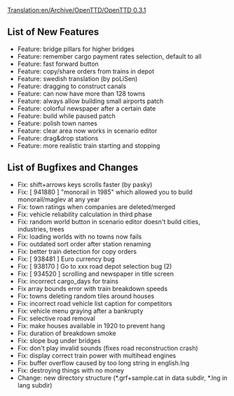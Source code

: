[[Translation:en/Archive/OpenTTD/OpenTTD 0.3.1]]


{{en/Archive/OpenTTD/NaviPrevNext|prev=en/Archive/OpenTTD/OpenTTD 0.3.0|next=en/Archive/OpenTTD/OpenTTD 0.3.2|date=26 April 2004}}
==List of New Features==
*Feature: bridge pillars for higher bridges
*Feature: remember cargo payment rates selection, default to all
*Feature: fast forward button
*Feature: copy/share orders from trains in depot
*Feature: swedish translation (by poLiSen)
*Feature: dragging to construct canals
*Feature: can now have more than 128 towns
*Feature: always allow building small airports patch
*Feature: colorful newspaper after a certain date
*Feature: build while paused patch
*Feature: polish town names
*Feature: clear area now works in scenario editor
*Feature: drag&drop stations
*Feature: more realistic train starting and stopping

==List of Bugfixes and Changes==
*Fix: shift+arrows keys scrolls faster (by pasky)
*Fix: [ 941880 ] "monorail in 1985" which allowed you to build monorail/maglev at any year
*Fix: town ratings when companies are deleted/merged
*Fix: vehicle reliability calculation in third phase
*Fix: random world button in scenario editor doesn't build cities, industries, trees
*Fix: loading worlds with no towns now fails
*Fix: outdated sort order after station renaming
*Fix: better train detection for copy orders
*Fix: [ 938481 ] Euro currency bug
*Fix: [ 938170 ] Go to xxx road depot selection bug (2)
*Fix: [ 934520 ] scrolling and newspaper in title screen
*Fix: incorrect cargo_days for trains
*Fix array bounds error with train breakdown speeds
*Fix: towns deleting random tiles around houses
*Fix: incorrect road vehicle list caption for competitors
*Fix: vehicle menu graying after a bankrupty
*Fix: selective road removal
*Fix: make houses available in 1920 to prevent hang
*Fix: duration of breakdown smoke
*Fix: slope bug under bridges
*Fix: don't play invalid sounds (fixes road reconstruction crash)
*Fix: display correct train power with multihead engines
*Fix: buffer overflow caused by too long string in english.lng
*Fix: destroying things with no money
*Change: new directory structure (*.grf+sample.cat in data subdir, *.lng in lang subdir)